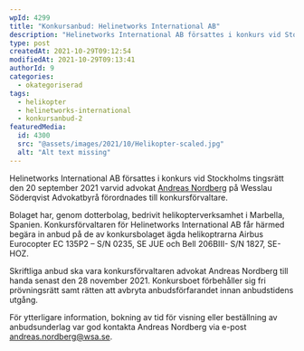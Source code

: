 ```yaml
---
wpId: 4299
title: "Konkursanbud: Helinetworks International AB"
description: "Helinetworks International AB försattes i konkurs vid Stockholms tingsrätt den 20 september 2021 varvid advokat Andreas Nordberg på Wesslau Söderqvist Advokatbyrå förordnades till konkursförvaltare. Bolaget har, genom dotterbolag, bedrivit helikopterverksamhet&hellip;"
type: post
createdAt: 2021-10-29T09:12:54
modifiedAt: 2021-10-29T09:13:41
authorId: 9
categories:
  - okategoriserad
tags:
  - helikopter
  - helinetworks-international
  - konkursanbud-2
featuredMedia:
  id: 4300
  src: "@assets/images/2021/10/Helikopter-scaled.jpg"
  alt: "Alt text missing"
---
```


Helinetworks International AB försattes i konkurs vid Stockholms tingsrätt den 20 september 2021 varvid advokat [Andreas Nordberg](/medarbetare/andreas-nordberg/) på Wesslau Söderqvist Advokatbyrå förordnades till konkursförvaltare.

Bolaget har, genom dotterbolag, bedrivit helikopterverksamhet i Marbella, Spanien. Konkursförvaltaren för Helinetworks International AB får härmed begära in anbud på de av konkursbolaget ägda helikoptrarna Airbus Eurocopter EC 135P2 – S/N 0235, SE JUE och Bell 206BIII- S/N 1827, SE-HOZ.

Skriftliga anbud ska vara konkursförvaltaren advokat Andreas Nordberg till handa senast den 28 november 2021. Konkursboet förbehåller sig fri prövningsrätt samt rätten att avbryta anbudsförfarandet innan anbudstidens utgång.

För ytterligare information, bokning av tid för visning eller beställning av anbudsunderlag var god kontakta Andreas Nordberg via e-post [andreas.nordberg@wsa.se](mailto:andreas.nordberg@wsa.se).